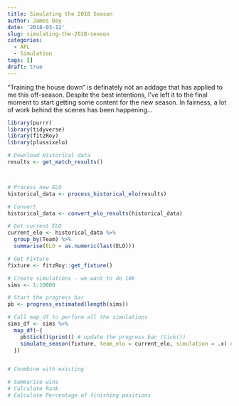 ```yaml
---
title: Simulating the 2018 Season
author: James Day
date: '2018-03-12'
slug: simulating-the-2018-season
categories:
  - AFL
  - Simulation
tags: []
draft: true
---
```


"Training the house down" is definately not an addage that has applied to me this off-season. Despite the best intentions, I've left it to the final moment to start getting some content for the new season. In fairness, a lot of work behind the scenes has been happening...


```r
library(purrr)
library(tidyverse)
library(fitzRoy)
library(plussixelo)
```

```r
# Download Historical data
results <- get_match_results()



# Process new ELO
historical_data <- process_historical_elo(results)

# Convert
historical_data <- convert_elo_results(historical_data)

# Get current ELO
current_elo <- historical_data %>% 
  group_by(Team) %>%
  summarise(ELO = as.numeric(last(ELO)))


```
```r
# Get Fixture
fixture <- fitzRoy::get_fixture()
```

```r
# Create simulations - we want to do 10k
sims <- 1:10000

# Start the progress bar
pb <- progress_estimated(length(sims))

# Call map_df to perform all the simulations
sims_df <- sims %>%
  map_df(~{
    pb$tick()$print() # update the progress bar (tick())
    simulate_season(fixture, team_elo = current_elo, simulation = .x) # do function
  })



```


```r

# Conmbine with existing

# Summarise wins
# Calculate Rank
# Calculate Percentage of finishing positions
```